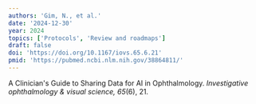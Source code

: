 ```yaml
---
authors: 'Gim, N., et al.'
date: '2024-12-30'
year: 2024
topics: ['Protocols', 'Review and roadmaps']
draft: false
doi: 'https://doi.org/10.1167/iovs.65.6.21'
pmid: 'https://pubmed.ncbi.nlm.nih.gov/38864811/'
---
```


A Clinician's Guide to Sharing Data for AI in Ophthalmology. *Investigative ophthalmology & visual science, 65*(6), 21.
